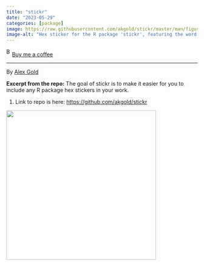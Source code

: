 ```yaml
---
title: "stickr"
date: "2023-05-29"
categories: [package]
image: https://raw.githubusercontent.com/akgold/stickr/master/man/figures/logo.png
image-alt: "Hex sticker for the R package 'stickr', featuring the word 'stickr' in bold yellow text on a red background with a colorful, geometric hexagonal border design."
---
```


<link href="https://fonts.googleapis.com/css?family=Cookie" rel="stylesheet"><a class="bmc-button" target="_blank" href="https://www.buymeacoffee.com/JoscelinRocha">![Buy me a coffee](https://cdn.buymeacoffee.com/buttons/bmc-new-btn-logo.svg){alt="Buy me a coffee" width="15" height="21"}Buy me a coffee</a>

------------------------------------------------------------------------

By [Alex Gold](https://github.com/akgold/stickr)

**Excerpt from the repo:** The goal of stickr is to make it easier for you to include any R package hex stickers in your work.

1.  Link to repo is here: <https://github.com/akgold/stickr>

![](https://raw.githubusercontent.com/akgold/stickr/master/man/figures/logo.png){width="394"}
